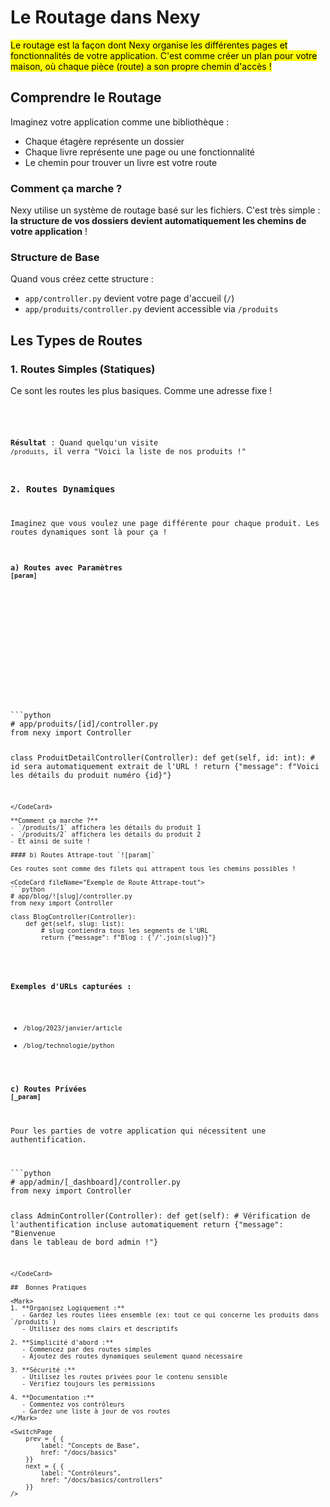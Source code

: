 # Le Routage dans Nexy

<Mark>
    Le routage est la façon dont Nexy organise les différentes pages et fonctionnalités de votre application. C'est comme créer un plan pour votre maison, où chaque pièce (route) a son propre chemin d'accès !
</Mark>

## Comprendre le Routage

Imaginez votre application comme une bibliothèque :
- Chaque étagère représente un dossier
- Chaque livre représente une page ou une fonctionnalité
- Le chemin pour trouver un livre est votre route

### Comment ça marche ?

Nexy utilise un système de routage basé sur les fichiers. C'est très simple : **la structure de vos dossiers devient automatiquement les chemins de votre application** !

### Structure de Base

<CodeCard fileName="Structure">
  <Structure>
    <Folder folderName="app">
      <File fileName="controller.py"/>
      <Folder folderName="produits">
        <File fileName="controller.py"/>
      </Folder>
    </Folder>
  </Structure>
</CodeCard>

Quand vous créez cette structure :
- `app/controller.py` devient votre page d'accueil (`/`)
- `app/produits/controller.py` devient accessible via `/produits`

## Les Types de Routes

### 1. Routes Simples (Statiques)

Ce sont les routes les plus basiques. Comme une adresse fixe !

<CodeCard fileName="app/controller.py">
<Code language="python" 
code = {
`class ProduitsController(Controller):
    def get(self):
        return {"message": "Voici la liste de nos produits !"}
`}/>
</CodeCard>

**Résultat** : Quand quelqu'un visite `/produits`, il verra "Voici la liste de nos produits !"

### 2. Routes Dynamiques

Imaginez que vous voulez une page différente pour chaque produit. Les routes dynamiques sont là pour ça !

#### a) Routes avec Paramètres `[param]`

<CodeCard fileName="Structure de Route Dynamique">
  <Structure>
    <Folder folderName="app">
      <Folder folderName="produits">
        <Folder folderName="[id]">
          <File fileName="controller.py"/>
        </Folder>
      </Folder>
    </Folder>
  </Structure>
</CodeCard>

<CodeCard fileName="Exemple de Route avec Paramètre">
```python
# app/produits/[id]/controller.py
from nexy import Controller

class ProduitDetailController(Controller):
    def get(self, id: int):
        # id sera automatiquement extrait de l'URL !
        return {"message": f"Voici les détails du produit numéro {id}"}
```
</CodeCard>

**Comment ça marche ?**
- `/produits/1` affichera les détails du produit 1
- `/produits/2` affichera les détails du produit 2
- Et ainsi de suite !

#### b) Routes Attrape-tout `![param]`

Ces routes sont comme des filets qui attrapent tous les chemins possibles !

<CodeCard fileName="Exemple de Route Attrape-tout">
```python
# app/blog/![slug]/controller.py
from nexy import Controller

class BlogController(Controller):
    def get(self, slug: list):
        # slug contiendra tous les segments de l'URL
        return {"message": f"Blog : {'/'.join(slug)}"}
```
</CodeCard>

**Exemples d'URLs capturées :**
- `/blog/2023/janvier/article`
- `/blog/technologie/python`

#### c) Routes Privées `[_param]`

Pour les parties de votre application qui nécessitent une authentification.

<CodeCard fileName="Exemple de Route Privée">
```python
# app/admin/[_dashboard]/controller.py
from nexy import Controller

class AdminController(Controller):
    def get(self):
        # Vérification de l'authentification incluse automatiquement
        return {"message": "Bienvenue dans le tableau de bord admin !"}
```
</CodeCard>

##  Bonnes Pratiques

<Mark>
1. **Organisez Logiquement :**
   - Gardez les routes liées ensemble (ex: tout ce qui concerne les produits dans `/produits`)
   - Utilisez des noms clairs et descriptifs
 
2. **Simplicité d'abord :**
   - Commencez par des routes simples
   - Ajoutez des routes dynamiques seulement quand nécessaire

3. **Sécurité :**
   - Utilisez les routes privées pour le contenu sensible
   - Vérifiez toujours les permissions

4. **Documentation :**
   - Commentez vos contrôleurs
   - Gardez une liste à jour de vos routes
</Mark>

<SwitchPage
    prev = { {
        label: "Concepts de Base",
        href: "/docs/basics"
    }}
    next = { {
        label: "Contrôleurs",
        href: "/docs/basics/controllers"
    }}
/>
